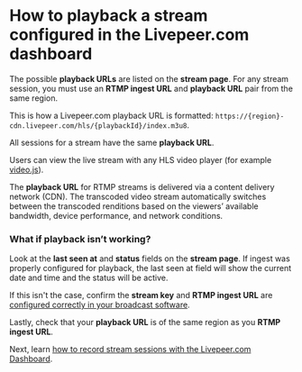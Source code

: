 
<DocsLayout title="How to playback a stream configured in the Livepeer.com dashboard - Livepeer.com" description="How to playback a stream configured in the Livepeer.com dashboard">

# How to playback a stream configured in the Livepeer.com dashboard

The possible **playback URLs** are listed on the **stream page**. For any stream
session, you must use an **RTMP ingest URL** and **playback URL** pair from the
same region.

This is how a Livepeer.com playback URL is formatted:
`https://{region}-cdn.livepeer.com/hls/{playbackId}/index.m3u8`.

All sessions for a stream have the same **playback URL**.

Users can view the live stream with any HLS video player (for example
[video.js](https://videojs.github.io/videojs-contrib-hls/)).

The **playback URL** for RTMP streams is delivered via a content delivery
network (CDN). The transcoded video stream automatically switches between the
transcoded renditions based on the viewers’ available bandwidth, device
performance, and network conditions.

### What if playback isn’t working?

Look at the **last seen at** and **status** fields on the **stream page**. If
ingest was properly configured for playback, the last seen at field will show
the current date and time and the status will be active.

If this isn't the case, confirm the **stream key** and **RTMP ingest URL** are
[configured correctly in your broadcast software](/docs/guides/dashboard/broadcast-a-stream-session).

Lastly, check that your **playback URL** is of the same region as you **RTMP
ingest URL**.

Next, learn
[how to record stream sessions with the Livepeer.com Dashboard](/docs/guides/dashboard/record-stream).

</DocsLayout>
